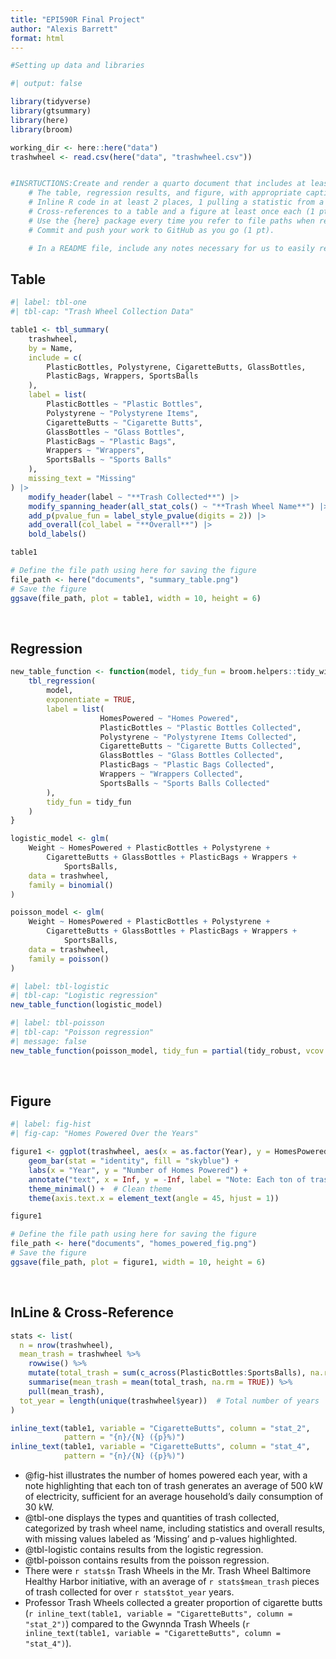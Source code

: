 ```yaml
---
title: "EPI590R Final Project"
author: "Alexis Barrett"
format: html
---
```


```r
#Setting up data and libraries

#| output: false

library(tidyverse)
library(gtsummary)
library(here)
library(broom)

working_dir <- here::here("data")
trashwheel <- read.csv(here("data", "trashwheel.csv"))


#INSRTUCTIONS:Create and render a quarto document that includes at least:
	# The table, regression results, and figure, with appropriate captions (1 pt).
	# Inline R code in at least 2 places, 1 pulling a statistic from a table (i.e., using gtsummary::inline_text()) and 1 printing something else (like we did with the mean age in the example) (1 pt).
	# Cross-references to a table and a figure at least once each (1 pt).
	# Use the {here} package every time you refer to file paths when reading in data and saving any files (1 pt). You must use it at least twice. Feel free to save any files that you create (e.g., your figure) in your code.
	# Commit and push your work to GitHub as you go (1 pt).

	# In a README file, include any notes necessary for us to easily reproduce your analysis (e.g., “Run script.R and then render document.qmd”) (1 pt). We should be able to make a minor change to the underlying data, then re-run the analysis to see how the change affects the results.

```

## Table

```r
#| label: tbl-one
#| tbl-cap: "Trash Wheel Collection Data"

table1 <- tbl_summary(
	trashwheel,
	by = Name,
	include = c(
		PlasticBottles, Polystyrene, CigaretteButts, GlassBottles,
		PlasticBags, Wrappers, SportsBalls
	),
	label = list(
		PlasticBottles ~ "Plastic Bottles",
		Polystyrene ~ "Polystyrene Items",
		CigaretteButts ~ "Cigarette Butts",
		GlassBottles ~ "Glass Bottles",
		PlasticBags ~ "Plastic Bags",
		Wrappers ~ "Wrappers",
		SportsBalls ~ "Sports Balls"
	),
	missing_text = "Missing"
) |>
	modify_header(label ~ "**Trash Collected**") |>
	modify_spanning_header(all_stat_cols() ~ "**Trash Wheel Name**") |>
	add_p(pvalue_fun = label_style_pvalue(digits = 2)) |>
	add_overall(col_label = "**Overall**") |>
	bold_labels()

table1
```

```r
# Define the file path using here for saving the figure
file_path <- here("documents", "summary_table.png")
# Save the figure
ggsave(file_path, plot = table1, width = 10, height = 6)
```

<br>

## Regression

```r
new_table_function <- function(model, tidy_fun = broom.helpers::tidy_with_broom_or_parameters) {
	tbl_regression(
		model,
		exponentiate = TRUE,
		label = list(
					HomesPowered ~ "Homes Powered",
					PlasticBottles ~ "Plastic Bottles Collected",
					Polystyrene ~ "Polystyrene Items Collected",
					CigaretteButts ~ "Cigarette Butts Collected",
					GlassBottles ~ "Glass Bottles Collected",
					PlasticBags ~ "Plastic Bags Collected",
					Wrappers ~ "Wrappers Collected",
					SportsBalls ~ "Sports Balls Collected"
		),
		tidy_fun = tidy_fun
	)
}

logistic_model <- glm(
	Weight ~ HomesPowered + PlasticBottles + Polystyrene + 
		CigaretteButts + GlassBottles + PlasticBags + Wrappers + 
			SportsBalls,
	data = trashwheel, 
	family = binomial()
)

poisson_model <- glm(
	Weight ~ HomesPowered + PlasticBottles + Polystyrene + 
		CigaretteButts + GlassBottles + PlasticBags + Wrappers + 
			SportsBalls,
	data = trashwheel, 
	family = poisson()
)
```

```r
#| label: tbl-logistic
#| tbl-cap: "Logistic regression"
new_table_function(logistic_model)
```

```r
#| label: tbl-poisson
#| tbl-cap: "Poisson regression"
#| message: false
new_table_function(poisson_model, tidy_fun = partial(tidy_robust, vcov = "HC1"))
```

<br>

## Figure

```r
#| label: fig-hist
#| fig-cap: "Homes Powered Over the Years"

figure1 <- ggplot(trashwheel, aes(x = as.factor(Year), y = HomesPowered)) +
	geom_bar(stat = "identity", fill = "skyblue") +
	labs(x = "Year", y = "Number of Homes Powered") +
	annotate("text", x = Inf, y = -Inf, label = "Note: Each ton of trash equates to on average 500 kW of electricity. An average household will use 30 kW daily.", hjust = 1, vjust = -1, size = 3, color = "black") +
	theme_minimal() +  # Clean theme
	theme(axis.text.x = element_text(angle = 45, hjust = 1))

figure1
```

```r
# Define the file path using here for saving the figure
file_path <- here("documents", "homes_powered_fig.png")
# Save the figure
ggsave(file_path, plot = figure1, width = 10, height = 6)
```

<br>

## InLine & Cross-Reference

```r
stats <- list(
  n = nrow(trashwheel),
  mean_trash = trashwheel %>%
    rowwise() %>%
    mutate(total_trash = sum(c_across(PlasticBottles:SportsBalls), na.rm = TRUE)) %>%
    summarise(mean_trash = mean(total_trash, na.rm = TRUE)) %>%
    pull(mean_trash),
  tot_year = length(unique(trashwheel$year))  # Total number of years
)

inline_text(table1, variable = "CigaretteButts", column = "stat_2",
            pattern = "{n}/{N} ({p}%)")
inline_text(table1, variable = "CigaretteButts", column = "stat_4",
            pattern = "{n}/{N} ({p}%)")
```

-   @fig-hist illustrates the number of homes powered each year, with a note highlighting that each ton of trash generates an average of 500 kW of electricity, sufficient for an average household's daily consumption of 30 kW.
-   @tbl-one displays the types and quantities of trash collected, categorized by trash wheel name, including statistics and overall results, with missing values labeled as 'Missing' and p-values highlighted.
- @tbl-logistic contains results from the logistic regression.
- @tbl-poisson contains results from the poisson regression.  
-   There were `r stats$n` Trash Wheels in the Mr. Trash Wheel Baltimore Healthy Harbor initiative, with an average of `r stats$mean_trash` pieces of trash collected for over `r stats$tot_year` years.\
-   Professor Trash Wheels collected a greater proportion of cigarette butts (`r inline_text(table1, variable = "CigaretteButts", column = "stat_2")`) compared to the Gwynnda Trash Wheels (`r inline_text(table1, variable = "CigaretteButts", column = "stat_4")`).
